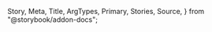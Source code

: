   Story,
  Meta,
  Title,
  ArgTypes,
  Primary,
  Stories,
  Source,
} from "@storybook/addon-docs";

<Meta of={TableStories} />

<Title />

<a
  href="https://www.figma.com/file/YF8AvIq0MclfhGDvKgzypp/ioBricks-Design-System?type=design&node-id=2613%3A22819&mode=design&t=k4jSCm0Q182mRyVn-1"
  target="\_blank"
>
  View figma design
</a>

<Primary />

## How to set up

Table component is built on top of [TanStack Table](https://tanstack.com/table/v8)

### Config theme

Add the following configurations to the `theme.tsx` and `Table.ts` files, respectively.

```tsx dark
const theme = {
  components: {
    Table: ConfigTable,
  },
};
```

```tsx dark
const ConfigTable: TableThemeConfiguration = {
  parts: tablePartsList,
  baseStyle: {},
  sizes: {},
};
```

### Component parts

You have these parts available: `"headerContainer" | "footerText" | "header" | "cell" | "rowContainer" | "container" | "tableContainer" | "title" | "subtext" | "sortIcon" | "rowExpander" | "rowContainerExpanded" | "cellIcon" | "headerIcon"` (`tablePartsList`)

## How to use

The Table component requires the following props: name, data, and columns.

```tsx dark
<Table name="table" data={data} columns={columns} />
```

```tsx dark
const data: Data[] = [
  {
    type: "Sale",
    price: "$200.00",
    fromUser: "@Raymond",
    toUser: "@Jane",
    date: date(),
    status: "BLOCKED",
  },
  {...},
]
```

```tsx dark
import { createColumnHelper } from "@tanstack/react-table";

const columnHelper = createColumnHelper<Data>();

const columns = [
  columnHelper.accessor("type", {}),
  columnHelper.accessor("price", {
    header: () => "Price",
  }),
  columnHelper.accessor("fromUser", {
    header: "from user",
    enableSorting: false,
    meta: {
      isFocusable: false,
    },
    cell: ({ getValue }) => (
      <HoverableContent hiddenContent={<ClipboardButton value={getValue()} />}>
        {getValue().toUpperCase()}
      </HoverableContent>
    ),
  }),
  columnHelper.accessor("toUser", {
    header: "to user",
    enableSorting: false,
    cell: ({ getValue }) => (
      <MultiTextCell subtext="Text" type="upper" text={getValue()} />
    ),
  }),
  columnHelper.accessor("date", {
    header: "Date",
  }),
  columnHelper.accessor("status", {
    header: "Status",
    cell: ({ getValue }) => <Tag size="sm" label={getValue()} />,
  }),
  columnHelper.display({
    id: "action",
    header: "Action",
    cell: (props) => (
      <Button
        size="sm"
        variant="primary"
        onClick={(e) => {
          e.stopPropagation();
          console.log("button clicked");
        }}
      >
        button
      </Button>
    ),
  }),
  columnHelper.display({
    id: "decor",
    header: "-",
    cell: () => <>+</>,
  }),
];
```

## Props

<ArgTypes of={TableStories} />

## Stories

<Stories title="" />
